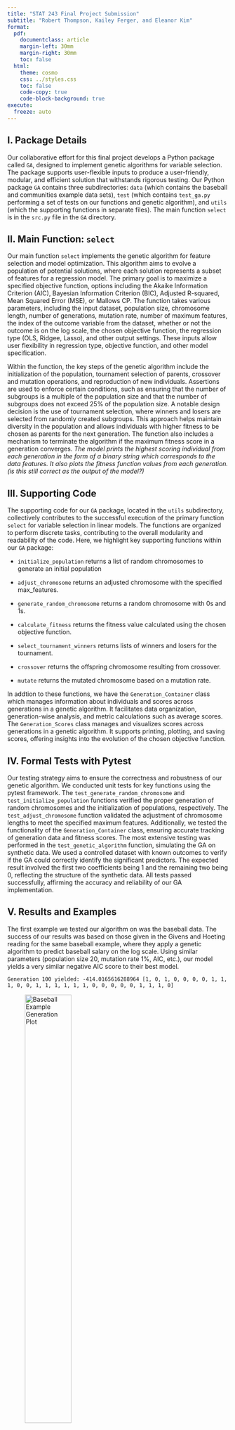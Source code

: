 ```yaml
---
title: "STAT 243 Final Project Submission"
subtitle: "Robert Thompson, Kailey Ferger, and Eleanor Kim"
format:
  pdf:
    documentclass: article
    margin-left: 30mm
    margin-right: 30mm
    toc: false
  html:
    theme: cosmo
    css: ../styles.css
    toc: false
    code-copy: true
    code-block-background: true
execute:
  freeze: auto
---
```


## I. Package Details
Our collaborative effort for this final project develops a Python package called `GA`, designed to implement genetic algorithms for variable selection. The package supports user-flexible inputs to produce a user-friendly, modular, and efficient solution that withstands rigorous testing. Our Python package `GA` contains three subdirectories: `data` (which contains the baseball and communities example data sets), `test` (which contains `test_ga.py` performing a set of tests on our functions and genetic algorithm), and `utils` (which the supporting functions in separate files). The main function `select` is in the `src.py` file in the `GA` directory.

## II. Main Function: `select`

Our main function `select` implements the genetic algorithm for feature selection and model optimization. This algorithm aims to evolve a population of potential solutions, where each solution represents a subset of features for a regression model. The primary goal is to maximize a specified objective function, options including the Akaike Information Criterion (AIC), Bayesian Information Criterion (BIC), Adjusted R-squared, Mean Squared Error (MSE), or Mallows CP. The function takes various parameters, including the input dataset, population size, chromosome length, number of generations, mutation rate, number of maximum features, the index of the outcome variable from the dataset, whether or not the outcome is on the log scale, the chosen objective function, the regression type (OLS, Ridgee, Lasso), and other output settings. These inputs allow user flexibility in regression type, objective function, and other model specification.

Within the function, the key steps of the genetic algorithm include the initialization of the population, tournament selection of parents, crossover and mutation operations, and reproduction of new individuals. Assertions are used to enforce certain conditions, such as ensuring that the number of subgroups is a multiple of the population size and that the number of subgroups does not exceed 25% of the population size. A notable design decision is the use of tournament selection, where winners and losers are selected from randomly created subgroups. This approach helps maintain diversity in the population and allows individuals with higher fitness to be chosen as parents for the next generation. The function also includes a mechanism to terminate the algorithm if the maximum fitness score in a generation converges. *The model prints the highest scoring individual from each generation in the form of a binary string which corresponds to the data features. It also plots the fitness function values from each generation. (is this still correct as the output of the model?)*

## III. Supporting Code

The supporting code for our `GA` package, located in the `utils` subdirectory, collectively contributes to the successful execution of the primary function `select` for variable selection in linear models. The functions are organized to perform discrete tasks, contributing to the overall modularity and readability of the code. Here, we highlight key supporting functions within our `GA` package:

-   `initialize_population` returns a list of random chromosomes to generate an initial population

-    `adjust_chromosome` returns an adjusted chromosome with the specified max_features.

-   `generate_random_chromosome` returns a random chromosome with 0s and 1s.

-   `calculate_fitness` returns the fitness value calculated using the chosen objective function.

-   `select_tournament_winners` returns lists of winners and losers for the tournament.

-   `crossover` returns the offspring chromosome resulting from crossover.

-   `mutate` returns the mutated chromosome based on a mutation rate.

In addtion to these functions, we have the `Generation_Container` class which manages information about individuals and scores across generations in a genetic algorithm. It facilitates data organization, generation-wise analysis, and metric calculations such as average scores. The `Generation_Scores` class manages and visualizes scores across generations in a genetic algorithm. It supports printing, plotting, and saving scores, offering insights into the evolution of the chosen objective function.

## IV. Formal Tests with Pytest

Our testing strategy aims to ensure the correctness and robustness of our genetic algorithm. We conducted unit tests for key functions using the pytest framework. The `test_generate_random_chromosome` and `test_initialize_population` functions verified the proper generation of random chromosomes and the initialization of populations, respectively. The `test_adjust_chromosome` function validated the adjustment of chromosome lengths to meet the specified maximum features. Additionally, we tested the functionality of the `Generation_Container` class, ensuring accurate tracking of generation data and fitness scores. The most extensive testing was performed in the `test_genetic_algorithm` function, simulating the GA on synthetic data. We used a controlled dataset with known outcomes to verify if the GA could correctly identify the significant predictors. The expected result involved the first two coefficients being 1 and the remaining two being 0, reflecting the structure of the synthetic data. All tests passed successfully, affirming the accuracy and reliability of our GA implementation.

## V. Results and Examples

The first example we tested our algorithm on was the baseball data. The success of our results was based on those given in the Givens and Hoeting reading for the same baseball example, where they apply a genetic algorithm to predict baseball salary on the log scale. Using similar parameters (population size 20, mutation rate 1%, AIC, etc.), our model yields a very similar negative AIC score to their best model.

`Generation 100 yielded: -414.0165616288964 [1, 0, 1, 0, 0, 0, 0, 1, 1, 1, 0, 0, 1, 1, 1, 1, 1, 1, 0, 0, 0, 0, 0, 1, 1, 1, 0]`

![Baseball Example Generation Plot](/Users/johnkim/GA-dev/GA/87179b7c-756d-4687-8f0b-6ad667dd3897.png){ width=50% }

The other example we tested our algorithm on was a communities-crime data set with about 100 features. We applied our genetic algorithm to a model predicting violent crime rate.

`Generation 100 yielded: -7989.985038321968 [1, 0, 1, 0, 0, 0, 0, 1, 0, 1, 0, 1, 1, 1, 1, 0, 0, 0, 1, 1, 1, 1, 0, 1, 0, 0, 0, 1, 0, 0, 1, 1, 1, 1, 0, 1, 0, 1, 0, 0, 1, 0, 1, 1, 1, 0, 0, 1, 1, 1, 0, 1, 0, 0, 1, 0, 1, 0, 1, 1, 1, 1, 1, 1, 1, 1, 0, 1, 0, 0, 1, 1, 0, 1, 1, 0, 0, 0, 0, 0, 1, 1, 0, 0, 1, 1, 1, 1, 0, 1, 1, 0, 1, 0, 0, 0, 0, 0, 0]`

![Crime Example Generation Plot](/Users/johnkim/GA-dev/GA/936d0d57-7408-40df-9b2b-2b512595f741.png){ width=50% }

## VI. Contributions of Team Members & Collaboration

Our group collaborated effectively to organize tasks and implement significant contributions to the project. Eleanor started by outlining the variable selection method details from the Givens and Hoeting text, after which she compiled a pseudo code outline for the genetic algorithm. Modular functions were then formalized, with Eleanor taking care of the supporting code that initialized the population and calculated the fitness function for the various objective function options, while Kailey took care of `adjust_chromosome`, `select_tournament_winners`, `crossover`, and `mutate`. Kailey also wrote most of the main function `select`, including implementing tournament selection, selecting each parent pair, generating new children, and filling next generation with offspring. Bobby wrote the `Generation_Container` and `Generation_Scores` classes. Eleanor prepared example data sets for testing the algorithm. Kailey tested each objective function and generated preliminary plots. Lastly, Eleanor was in charge of organizing this solution write-up, synthesizing and presenting the team's collective efforts.

Our collaboration primarily leveraged GitHub for effective version control and seamless teamwork. Throughout the project, we followed a centralized version control model, all working on the same main branch. This approach simplified the coordination of our efforts, allowing us to push and pull changes from our local machines to the shared repository. The GitHub repository for our project is accessible at: \[ GitHub repository URL\].